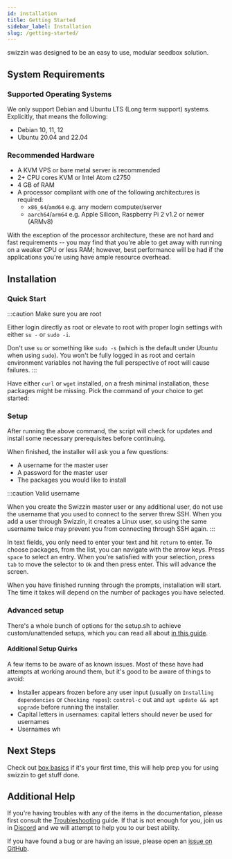 ```yaml
---
id: installation
title: Getting Started
sidebar_label: Installation
slug: /getting-started/
---
```


swizzin was designed to be an easy to use, modular seedbox solution.

## System Requirements

### Supported Operating Systems

We only support Debian and Ubuntu LTS (Long term support) systems. Explicitly, that means the following:

- Debian 10, 11, 12
- Ubuntu 20.04 and 22.04

### Recommended Hardware

- A KVM VPS or bare metal server is recommended
- 2+ CPU cores KVM or Intel Atom c2750
- 4 GB of RAM
- A processor compliant with one of the following architectures is required:
    - `x86_64`/`amd64` e.g. any modern computer/server
    - `aarch64`/`arm64` e.g. Apple Silicon, Raspberry Pi 2 v1.2 or newer (ARMv8)

With the exception of the processor architecture, these are not hard and fast requirements -- you may find that you're able to get away with running on a weaker CPU or less RAM; however, best performance will be had if the applications you're using have ample resource overhead.

## Installation

### Quick Start
:::caution Make sure you are root

Either login directly as root or elevate to root with proper login settings with either `su -` or `sudo -i`.

Don't use `su` or something like `sudo -s` (which is the default under Ubuntu when using `sudo`). You won't be fully logged in as root and certain environment variables not having the full perspective of root will cause failures.
:::


Have either `curl` or `wget` installed, on a fresh minimal installation, these packages might be missing. Pick the command of your choice to get started:


<InstallCmd />

### Setup

After running the above command, the script will check for updates and install some necessary prerequisites before continuing.

When finished, the installer will ask you a few questions:

- A username for the master user
- A password for the master user
- The packages you would like to install

:::caution Valid username

When you create the Swizzin master user or any additional user, do not use the username that you used to connect to the server threw SSH.
When you add a user through Swizzin, it creates a Linux user, so using the same username twice may prevent you from connecting through SSH again.
:::

In text fields, you only need to enter your text and hit `return` to enter. To choose packages, from the list, you can navigate with the arrow keys. Press `space` to select an entry. When you're satisfied with your selection, press `tab` to move the selector to `Ok` and then press enter. This will advance the screen.

When you have finished running through the prompts, installation will start. The time it takes will depend on the number of packages you have selected.

### Advanced setup
There's a whole bunch of options for the setup.sh to achieve custom/unattended setups, which you can read all about [in this guide](/guides/advanced-setup).

#### Additional Setup Quirks

A few items to be aware of as known issues. Most of these have had attempts at working around them, but it's good to be aware of things to avoid:

- Installer appears frozen before any user input (usually on `Installing dependencies` or `Checking repos`): `control-c` out and `apt update && apt upgrade` before running the installer.
- Capital letters in usernames: capital letters should never be used for usernames
- Usernames wh

## Next Steps

Check out [box basics](/getting-started/box-basics) if it's your first time, this will help prep you for using swizzin to get stuff done.


## Additional Help

If you're having troubles with any of the items in the documentation, please first consult the [Troubleshooting](/guides/troubleshooting) guide. If that is not enough for you, join us in [Discord](https://discord.gg/2esbu2N) and we will attempt to help you to our best ability.

If you have found a bug or are having an issue, please open an [issue on GitHub](https://github.com/liaralabs/swizzin/issues/new/choose).
